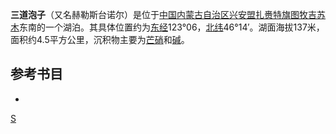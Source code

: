 '''三道泡子'''（又名赫勒斯台诺尔）是位于[[中国|中国]][[内蒙古自治区|内蒙古自治区]][[兴安盟|兴安盟]][[扎赉特旗|扎赉特旗]][[图牧吉苏木|图牧吉苏木]]东南的一个湖泊。其具体位置约为[[东经|东经]]123°06，[[北纬|北纬]]46°14′。湖面海拔137米，面积约4.5平方公里，沉积物主要为[[芒硝|芒硝]]和[[碱|碱]]。
== 参考书目 ==
*{{cite book|author=牧寒 |title=《内蒙古湖泊》 |year=2003 |publisher=内蒙古人民出版社 |isbn=9787204039883  }}
{{内蒙古小作品}}

[[分类:扎赉特旗湖泊|S]]